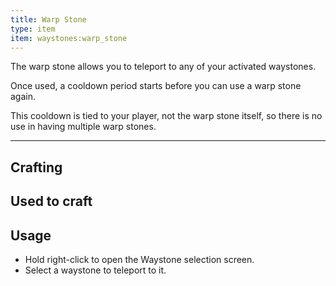 ```yaml
---
title: Warp Stone
type: item
item: waystones:warp_stone
---
```


The warp stone allows you to teleport to any of your activated waystones.

Once used, a cooldown period starts before you can use a warp stone again. 

This cooldown is tied to your player, not the warp stone itself, so there is no use in having multiple warp stones.

---

## Crafting

<CraftingRecipe recipe="waystones:warp_stone"/>

## Used to craft

<CraftingRecipe recipe="waystones:waystone"/>
<CraftingRecipe recipe="waystones:sharestone"/>
<CraftingRecipe recipe="waystones:portstone"/>

## Usage

- Hold right-click to open the Waystone selection screen.
- Select a waystone to teleport to it.